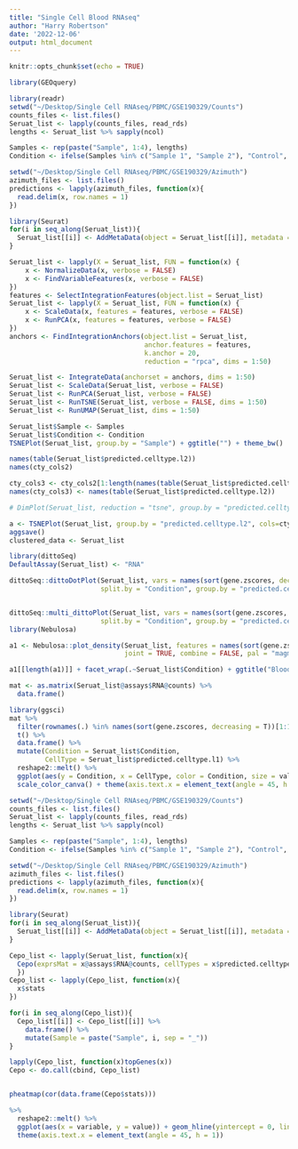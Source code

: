 ```yaml
---
title: "Single Cell Blood RNAseq"
author: "Harry Robertson"
date: '2022-12-06'
output: html_document
---
```


```r
knitr::opts_chunk$set(echo = TRUE)

library(GEOquery)
```

```r
library(readr)
setwd("~/Desktop/Single Cell RNAseq/PBMC/GSE190329/Counts")
counts_files <- list.files()
Seruat_list <- lapply(counts_files, read_rds)
lengths <- Seruat_list %>% sapply(ncol)

Samples <- rep(paste("Sample", 1:4), lengths)
Condition <- ifelse(Samples %in% c("Sample 1", "Sample 2"), "Control", "ABMR")

setwd("~/Desktop/Single Cell RNAseq/PBMC/GSE190329/Azimuth")
azimuth_files <- list.files()
predictions <- lapply(azimuth_files, function(x){
  read.delim(x, row.names = 1)
})

library(Seurat)
for(i in seq_along(Seruat_list)){
  Seruat_list[[i]] <- AddMetaData(object = Seruat_list[[i]], metadata = predictions[[i]])
}

Seruat_list <- lapply(X = Seruat_list, FUN = function(x) {
    x <- NormalizeData(x, verbose = FALSE)
    x <- FindVariableFeatures(x, verbose = FALSE)
})
features <- SelectIntegrationFeatures(object.list = Seruat_list)
Seruat_list <- lapply(X = Seruat_list, FUN = function(x) {
    x <- ScaleData(x, features = features, verbose = FALSE)
    x <- RunPCA(x, features = features, verbose = FALSE)
})
anchors <- FindIntegrationAnchors(object.list = Seruat_list, 
                                  anchor.features = features, 
                                  k.anchor = 20,
                                  reduction = "rpca", dims = 1:50)

Seruat_list <- IntegrateData(anchorset = anchors, dims = 1:50)
Seruat_list <- ScaleData(Seruat_list, verbose = FALSE)
Seruat_list <- RunPCA(Seruat_list, verbose = FALSE)
Seruat_list <- RunTSNE(Seruat_list, verbose = FALSE, dims = 1:50)
Seruat_list <- RunUMAP(Seruat_list, dims = 1:50)

Seruat_list$Sample <- Samples
Seruat_list$Condition <- Condition
TSNEPlot(Seruat_list, group.by = "Sample") + ggtitle("") + theme_bw() 
```


```r
names(table(Seruat_list$predicted.celltype.l2))
names(cty_cols2)

cty_cols3 <- cty_cols2[1:length(names(table(Seruat_list$predicted.celltype.l2)))]
names(cty_cols3) <- names(table(Seruat_list$predicted.celltype.l2))

# DimPlot(Seruat_list, reduction = "tsne", group.by = "predicted.celltype.l2", cols=cty_cols3) + theme_bw()

a <- TSNEPlot(Seruat_list, group.by = "predicted.celltype.l2", cols=cty_cols3) + ggtitle("") + theme_bw() 
aggsave()
clustered_data <- Seruat_list

```

```r
library(dittoSeq)
DefaultAssay(Seruat_list) <- "RNA"

dittoSeq::dittoDotPlot(Seruat_list, vars = names(sort(gene.zscores, decreasing = T))[1:10], 
                       split.by = "Condition", group.by = "predicted.celltype.l2")


dittoSeq::multi_dittoPlot(Seruat_list, vars = names(sort(gene.zscores, decreasing = T))[1:10], 
                       split.by = "Condition", group.by = "predicted.celltype.l2")
library(Nebulosa)

a1 <- Nebulosa::plot_density(Seruat_list, features = names(sort(gene.zscores, decreasing = T))[1:15],
                             joint = TRUE, combine = FALSE, pal = "magma") 

a1[[length(a1)]] + facet_wrap(.~Seruat_list$Condition) + ggtitle("Blood Panel")

mat <- as.matrix(Seruat_list@assays$RNA@counts) %>%
  data.frame()

library(ggsci)
mat %>%
  filter(rownames(.) %in% names(sort(gene.zscores, decreasing = T))[1:15]) %>%
  t() %>% 
  data.frame() %>%
  mutate(Condition = Seruat_list$Condition, 
         CellType = Seruat_list$predicted.celltype.l1) %>%
  reshape2::melt() %>%
  ggplot(aes(y = Condition, x = CellType, color = Condition, size = value)) + geom_point()  + theme_bw() + 
  scale_color_canva() + theme(axis.text.x = element_text(angle = 45, h = 1))
```

```r
setwd("~/Desktop/Single Cell RNAseq/PBMC/GSE190329/Counts")
counts_files <- list.files()
Seruat_list <- lapply(counts_files, read_rds)
lengths <- Seruat_list %>% sapply(ncol)

Samples <- rep(paste("Sample", 1:4), lengths)
Condition <- ifelse(Samples %in% c("Sample 1", "Sample 2"), "Control", "ABMR")

setwd("~/Desktop/Single Cell RNAseq/PBMC/GSE190329/Azimuth")
azimuth_files <- list.files()
predictions <- lapply(azimuth_files, function(x){
  read.delim(x, row.names = 1)
})

library(Seurat)
for(i in seq_along(Seruat_list)){
  Seruat_list[[i]] <- AddMetaData(object = Seruat_list[[i]], metadata = predictions[[i]])
}

Cepo_list <- lapply(Seruat_list, function(x){
  Cepo(exprsMat = x@assays$RNA@counts, cellTypes = x$predicted.celltype.l2, minCells = 1, exprsPct = 0.05)
  })
Cepo_list <- lapply(Cepo_list, function(x){
  x$stats
})

for(i in seq_along(Cepo_list)){
  Cepo_list[[i]] <- Cepo_list[[i]] %>%
    data.frame() %>%
    mutate(Sample = paste("Sample", i, sep = "_"))
}

lapply(Cepo_list, function(x)topGenes(x))
Cepo <- do.call(cbind, Cepo_list)


pheatmap(cor(data.frame(Cepo$stats)))

%>%
  reshape2::melt() %>%
  ggplot(aes(x = variable, y = value)) + geom_hline(yintercept = 0, linetype = "dashed") + geom_boxplot() + theme_bw() +
  theme(axis.text.x = element_text(angle = 45, h = 1))
```